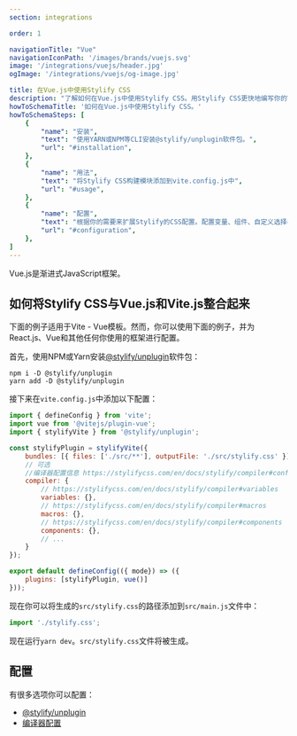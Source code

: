 ```yaml
---
section: integrations

order: 1

navigationTitle: "Vue"
navigationIconPath: '/images/brands/vuejs.svg'
image: '/integrations/vuejs/header.jpg'
ogImage: '/integrations/vuejs/og-image.jpg'

title: 在Vue.js中使用Stylify CSS
description: "了解如何在Vue.js中使用Stylify CSS。用Stylify CSS更快地编写你的Vue.js网站代码。"
howToSchemaTitle: '如何在Vue.js中使用Stylify CSS。'
howToSchemaSteps: [
	{
		"name": "安装",
		"text": "使用YARN或NPM等CLI安装@stylify/unplugin软件包。",
		"url": "#installation",
	},
	{
		"name": "用法",
		"text": "将Stylify CSS构建模块添加到vite.config.js中",
		"url": "#usage",
	},
	{
		"name": "配置",
		"text": "根据你的需要来扩展Stylify的CSS配置。配置变量、组件、自定义选择器和更多。" ,
		"url": "#configuration",
	},
]
---
```


Vue.js是渐进式JavaScript框架。

<StackBlitzLink link="stylify-vue-vite" />

## 如何将Stylify CSS与Vue.js和Vite.js整合起来

下面的例子适用于Vite - Vue模板。然而，你可以使用下面的例子，并为React.js、Vue和其他任何你使用的框架进行配置。

首先，使用NPM或Yarn安装[@stylify/unplugin](/zh/docs/unplugin)软件包：

```
npm i -D @stylify/unplugin
yarn add -D @stylify/unplugin
```

接下来在`vite.config.js`中添加以下配置：


```javascript
import { defineConfig } from 'vite';
import vue from '@vitejs/plugin-vue';
import { stylifyVite } from '@stylify/unplugin';

const stylifyPlugin = stylifyVite({
	bundles: [{ files: ['./src/**'], outputFile: './src/stylify.css' }],
	// 可选
	//编译器配置信息 https://stylifycss.com/en/docs/stylify/compiler#configuration
	compiler: {
		// https://stylifycss.com/en/docs/stylify/compiler#variables
		variables: {},
		// https://stylifycss.com/en/docs/stylify/compiler#macros
		macros: {},
		// https://stylifycss.com/en/docs/stylify/compiler#components
		components: {},
		// ...
	}
});

export default defineConfig(({ mode}) => ({
	plugins: [stylifyPlugin, vue()]
}));
```

现在你可以将生成的`src/stylify.css`的路径添加到`src/main.js`文件中：


```javascript
import './stylify.css';
```

现在运行`yarn dev`。`src/stylify.css`文件将被生成。

## 配置
有很多选项你可以配置：
- [@stylify/unplugin](/zh/docs/unplugin)
- [编译器配置](/zh/docs/stylify/compiler)

<DocsUnpluginBuildInfo />

<WhereToNext />
